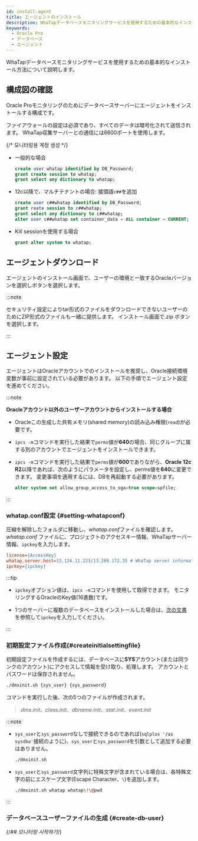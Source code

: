 ```yaml
---
id: install-agent
title: エージェントのインストール
description: WhaTapデータベースモニタリングサービスを使用するための基本的なインストール方法について説明します。
keywords:
  - Oracle Pro
  - データベース
  - エージェント
---
```



WhaTapデータベースモニタリングサービスを使用するための基本的なインストール方法について説明します。


<Agentsignupguide />


<Steps>

<Createprojectv2 />

## 構成図の確認

Oracle Proモニタリングのためにデータベースサーバーにエージェントをインストールする構成です。

<ImgLang img='dbx-install-agent-on-db-server-dma.png' desc='' />

ファイアウォールの設定は必須であり、すべてのデータは暗号化されて送信されます。 WhaTap収集サーバーとの通信には6600ポートを使用します。

{/* 모니터링용 계정 생성 */}

<Dbcreatemonitoringaccount />

- 一般的な場合

  ```sql title="SQL"
  create user whatap identified by DB_Password;
  grant create session to whatap;
  grant select any dictionary to whatap;
  ```

- 12c以降で、マルチテナントの場合: 接頭語`c##`を追加

  ```SQL title="SQL"
  create user c##whatap identified by DB_Password;
  grant reate session to c##whatap;
  grant select any dictionary to c##whatap;
  alter user c##whatap set container_data = ALL container = CURRENT;
  ```

- Kill sessionを使用する場合

  ```SQL title="SQL"
  grant alter system to whatap;
  ```


<Accesskey />

## エージェントダウンロード

エージェントのインストール画面で、ユーザーの環境と一致するOracleバージョンを選択し<Cmdname sid="download" className="uitext" />ボタンを選択します。

:::note

セキュリティ設定によりtar形式のファイルをダウンロードできないユーザーのためにZIP形式のファイルも一緒に提供します。 インストール画面で<UI>.zip</UI> <Cmdname sid="download" className="uitext" />ボタンを選択します。

:::

## エージェント設定

エージェントはOracleアカウントでのインストールを推奨し、Oracle接続環境変数が事前に設定されている必要があります。 以下の手順でエージェント設定を進めてください。

:::note

**Oracleアカウント以外のユーザーアカウントからインストールする場合**

- Oracleこの生成した共有メモリ(shared memory)の読み込み権限(`read`)が必要です。

- `ipcs -m`コマンドを実行した結果で`perms`値が**640**の場合、同じグループに属する別のアカウントでエージェントをインストールできます。

- `ipcs -m`コマンドを実行した結果で`perms`値が**600**でありながら、**Oracle 12c R2**以降であれば、次のようにパラメータを設定し、perms値を**640**に変更できます。 変更事項を適用するには、DBを再起動する必要があります。

  ```sql
  alter system set allow_group_access_to_sga=true scope=spfile;
  ```

:::

### whatap.conf設定 {#setting-whatapconf}

圧縮を解除したフォルダに移動し、*whatap.conf*ファイルを確認します。 *whatap.conf* ファイルに、プロジェクトのアクセスキー情報、WhaTapサーバー情報、`ipckey`を入力します。  

```ini title='whatap.conf'
license={AccessKey}
whatap.server.host=13.124.11.223/13.209.172.35 # WhaTap server information
ipckey={ipckey}
```

:::tip

- `ipckey`オプション値は、`ipcs -m`コマンドを使用して取得できます。 モニタリングするOracleのKey値(16進数)です。

- 1つのサーバーに複数のデータベースをインストールした場合は、[次の文書](check-ipckey)を参照して`ipckey`を入力してください。

:::

### 初期設定ファイル作成{#createinitialsettingfile}

初期設定ファイルを作成するには、データベースに**SYS**アカウント(または同ランクのアカウント)にアクセスして情報を受け取り、処理します。 アカウントとパスワードは保存されません。

```sh title="BASH"
./dmxinit.sh {sys_user} {sys_password}
```

コマンドを実行した後、次の5つのファイルが作成されます。

> *dmx.init*、*class.init*、*dbname.init*、*stat.init*、*event.init*

:::note

- `sys_user`と`sys_password`なしで接続できるのであれば(`sqlplus '/as sysdba'`接続のように)、`sys_user`と`sys_password`を引数として追加する必要はありません。

  ```sh title="BASH"
  ./dmxinit.sh
  ```

- `sys_user`と`sys_password`文字列に特殊文字が含まれている場合は、各特殊文字の前にエスケープ文字(Escape Character、`\`)を追加します。

  ```sh title="BASH"
  ./dmxinit.sh whatap whatap\!\@pwd
  ```

:::

### データベースユーザーファイルの生成 {#create-db-user}

<DBuserDesc name='default'/>


<Dbcreatedbuserfilebody />

{/*## 모니터링 시작하기*/}

<Dbrunagent />

</Steps>


<NextStep />
